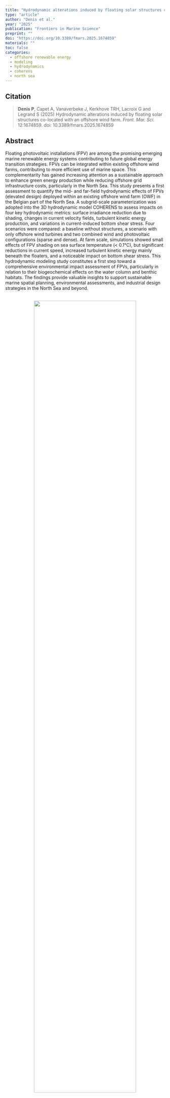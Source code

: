 ```yaml
---
title: "Hydrodynamic alterations induced by floating solar structures co-located with an offshore wind farm"
type: "article"
author: "Denis et al."
year: "2025"
publication: "Frontiers in Marine Science"
preprint: ""
doi: "https://doi.org/10.3389/fmars.2025.1674859"
materials: ""
toc: false
categories:
  - offshore renewable energy
  - modeling
  - hydrodynamics
  - coherens
  - north sea  
---
```


## Citation

> **Denis P**, Capet A, Vanaverbeke J, Kerkhove TRH, Lacroix G and Legrand S (2025) Hydrodynamic alterations induced by floating solar structures co-located with an offshore wind farm. *Front. Mar. Sci.* 12:1674859. doi: 10.3389/fmars.2025.1674859

## Abstract

Floating photovoltaic installations (FPV) are among the promising emerging marine renewable energy systems contributing to future global energy transition strategies. FPVs can be integrated within existing offshore wind farms, contributing to more efficient use of marine space. This complementarity has gained increasing attention as a sustainable approach to enhance green energy production while reducing offshore grid infrastructure costs, particularly in the North Sea. This study presents a first assessment to quantify the mid- and far-field hydrodynamic effects of FPVs (elevated design) deployed within an existing offshore wind farm (OWF) in the Belgian part of the North Sea. A subgrid-scale parameterization was adopted into the 3D hydrodynamic model COHERENS to assess impacts on four key hydrodynamic metrics: surface irradiance reduction due to shading, changes in current velocity fields, turbulent kinetic energy production, and variations in current-induced bottom shear stress. Four scenarios were compared: a baseline without structures, a scenario with only offshore wind turbines and two combined wind and photovoltaic configurations (sparse and dense). At farm scale, simulations showed small effects of FPV shading on sea surface temperature (< 0.1°C), but significant reductions in current speed, increased turbulent kinetic energy mainly beneath the floaters, and a noticeable impact on bottom shear stress. This hydrodynamic modeling study constitutes a first step toward a comprehensive environmental impact assessment of FPVs, particularly in relation to their biogeochemical effects on the water column and benthic habitats. The findings provide valuable insights to support sustainable marine spatial planning, environmental assessments, and industrial design strategies in the North Sea and beyond.
<br><br>

<div style="text-align: center;">
  <img src="../images/Denis2025.jpg" style="width: 80%;" />
</div>
*Surface current speed for different tidal moments and scenarios. Left: reference scenario with only offshore wind turbines (‘WIND’). Centre: scenario with wind turbines + FPV (‘WIND + SPARSE’). Right: scenario with wind turbines + FPV (‘WIND + DENSE’). (a–c) surface current speed at high tide (HT). (d–f) HT + 3 hours. (g–i) HT + 6 hours. (j–l) HT + 9 hours. The moment of the highest tide (HT) was selected using the surface elevation at the center of the domain i.e. 1.7 m of elevation on 15/01. Orange contours indicate the Mermaid wind farm concession area.* This is Figure 4 in the paper.